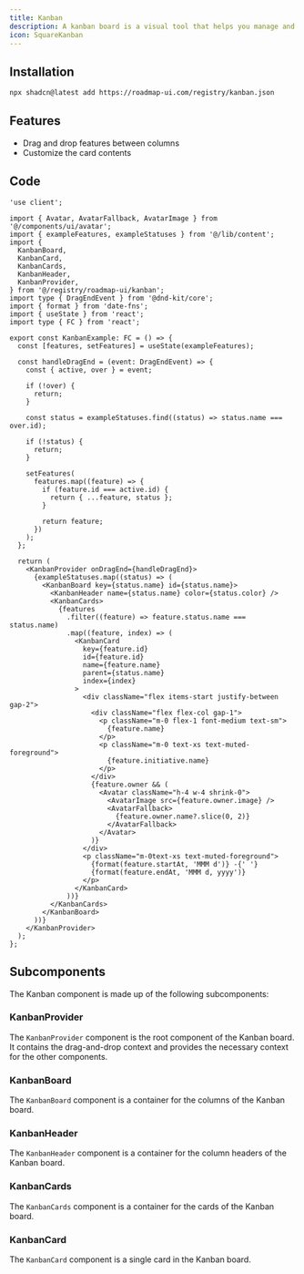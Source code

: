 ```yaml
---
title: Kanban
description: A kanban board is a visual tool that helps you manage and visualize your work. It is a board with columns, and each column represents a status, e.g. "Backlog", "In Progress", "Done".
icon: SquareKanban
---
```



<div className="not-prose w-full">
  <Kanban />
</div>

## Installation

```sh title="Terminal"
npx shadcn@latest add https://roadmap-ui.com/registry/kanban.json
```

## Features

- Drag and drop features between columns
- Customize the card contents

## Code

```tsx title="kanban.tsx"
'use client';

import { Avatar, AvatarFallback, AvatarImage } from '@/components/ui/avatar';
import { exampleFeatures, exampleStatuses } from '@/lib/content';
import {
  KanbanBoard,
  KanbanCard,
  KanbanCards,
  KanbanHeader,
  KanbanProvider,
} from '@/registry/roadmap-ui/kanban';
import type { DragEndEvent } from '@dnd-kit/core';
import { format } from 'date-fns';
import { useState } from 'react';
import type { FC } from 'react';

export const KanbanExample: FC = () => {
  const [features, setFeatures] = useState(exampleFeatures);

  const handleDragEnd = (event: DragEndEvent) => {
    const { active, over } = event;

    if (!over) {
      return;
    }

    const status = exampleStatuses.find((status) => status.name === over.id);

    if (!status) {
      return;
    }

    setFeatures(
      features.map((feature) => {
        if (feature.id === active.id) {
          return { ...feature, status };
        }

        return feature;
      })
    );
  };

  return (
    <KanbanProvider onDragEnd={handleDragEnd}>
      {exampleStatuses.map((status) => (
        <KanbanBoard key={status.name} id={status.name}>
          <KanbanHeader name={status.name} color={status.color} />
          <KanbanCards>
            {features
              .filter((feature) => feature.status.name === status.name)
              .map((feature, index) => (
                <KanbanCard
                  key={feature.id}
                  id={feature.id}
                  name={feature.name}
                  parent={status.name}
                  index={index}
                >
                  <div className="flex items-start justify-between gap-2">
                    <div className="flex flex-col gap-1">
                      <p className="m-0 flex-1 font-medium text-sm">
                        {feature.name}
                      </p>
                      <p className="m-0 text-xs text-muted-foreground">
                        {feature.initiative.name}
                      </p>
                    </div>
                    {feature.owner && (
                      <Avatar className="h-4 w-4 shrink-0">
                        <AvatarImage src={feature.owner.image} />
                        <AvatarFallback>
                          {feature.owner.name?.slice(0, 2)}
                        </AvatarFallback>
                      </Avatar>
                    )}
                  </div>
                  <p className="m-0text-xs text-muted-foreground">
                    {format(feature.startAt, 'MMM d')} -{' '}
                    {format(feature.endAt, 'MMM d, yyyy')}
                  </p>
                </KanbanCard>
              ))}
          </KanbanCards>
        </KanbanBoard>
      ))}
    </KanbanProvider>
  );
};
```

## Subcomponents

The Kanban component is made up of the following subcomponents:

### KanbanProvider

The `KanbanProvider` component is the root component of the Kanban board. It contains the drag-and-drop context and provides the necessary context for the other components.

<AutoTypeTable path="registry/roadmap-ui/kanban.tsx" name="KanbanProviderProps" />

### KanbanBoard

The `KanbanBoard` component is a container for the columns of the Kanban board.

<AutoTypeTable path="registry/roadmap-ui/kanban.tsx" name="KanbanBoardProps" />

### KanbanHeader

The `KanbanHeader` component is a container for the column headers of the Kanban board.

<AutoTypeTable path="registry/roadmap-ui/kanban.tsx" name="KanbanHeaderProps" />

### KanbanCards

The `KanbanCards` component is a container for the cards of the Kanban board.

<AutoTypeTable path="registry/roadmap-ui/kanban.tsx" name="KanbanCardsProps" />

### KanbanCard

The `KanbanCard` component is a single card in the Kanban board.

<AutoTypeTable path="registry/roadmap-ui/kanban.tsx" name="KanbanCardProps" />
